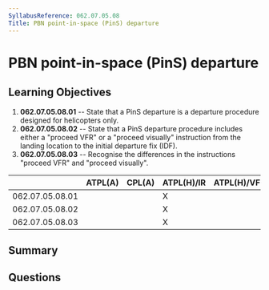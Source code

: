 ```yaml
---
SyllabusReference: 062.07.05.08
Title: PBN point-in-space (PinS) departure
---
```


# PBN point-in-space (PinS) departure

## Learning Objectives

1.  **062.07.05.08.01** -- State that a PinS departure is a departure procedure
    designed for helicopters only.
2.  **062.07.05.08.02** -- State that a PinS departure procedure includes either
    a "proceed VFR" or a "proceed visually" instruction from the landing location
    to the initial departure fix (IDF).
3.  **062.07.05.08.03** -- Recognise the differences in the instructions "proceed
    VFR" and "proceed visually".

|                 | ATPL(A) | CPL(A) | ATPL(H)/IR | ATPL(H)/VFR | CPL(H) | IR | CBIR(A) |
| --------------- | ------- | ------ | ---------- | ----------- | ------ | -- | ------- |
| 062.07.05.08.01 |         |        | X          |             |        | X  |         |
| 062.07.05.08.02 |         |        | X          |             |        | X  |         |
| 062.07.05.08.03 |         |        | X          |             |        | X  |         |

## Summary

## Questions
